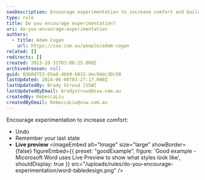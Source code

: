 ```yaml
---
seoDescription: Encourage experimentation to increase comfort and build confidence.
type: rule
title: Do you encourage experimentation?
uri: do-you-encourage-experimentation
authors:
  - title: Adam Cogan
    url: https://ssw.com.au/people/adam-cogan
related: []
redirects: []
created: 2013-10-31T03:00:25.000Z
archivedreason: null
guid: 03b0d753-65a0-4bb9-b832-dec94dc30c50
lastUpdated: 2024-06-08T03:27:17.000Z
lastUpdatedBy: Brady Stroud [SSW]
lastUpdatedByEmail: bradystroud@ssw.com.au
createdBy: RebeccaLiu
createdByEmail: RebeccaLiu@ssw.com.au
---
```


Encourage experimentation to increase comfort:

- Undo
- Remember your last state
- **Live preview**
<imageEmbed
  alt="Image"
  size="large"
  showBorder={false}
  figureEmbed={{
    preset: "goodExample",
    figure: 'Good example - Micorosoft Word uses Live Preview to show what styles look like',
    shouldDisplay: true
  }}
  src="/uploads/rules/do-you-encourage-experimentation/word-tabledesign.png"
/>

